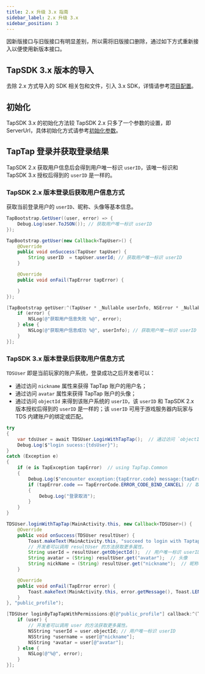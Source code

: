 ```yaml
---
title: 2.x 升级 3.x 指南
sidebar_label: 2.x 升级 3.x
sidebar_position: 3
---
```



因新版接口与旧版接口有明显差别，所以需将旧版接口删除，通过如下方式重新接入以便使用新版本接口。

## TapSDK 3.x 版本的导入

去除 2.x 方式导入的 SDK 相关包和文件，引入 3.x SDK，详情请参考[项目配置](/sdk/start/quickstart/#项目配置)。

## 初始化

TapSDK 3.x 的初始化方法较 TapSDK 2.x 只多了一个参数的设置，即 ServerUrl，具体初始化方式请参考[初始化参数](/sdk/start/quickstart/#初始化)。

## TapTap 登录并获取登录结果

TapSDK 2.x 获取用户信息后会得到用户唯一标识 `userID`，该唯一标识和 TapSDK 3.x 授权后得到的 `userID` 是一样的。

### TapSDK 2.x 版本登录后获取用户信息方式

获取当前登录用户的 `userID`、昵称、头像等基本信息。

<MultiLang>

```cs
TapBootstrap.GetUser((user, error) => {
    Debug.Log(user.ToJSON()); // 获取用户唯一标识 userID
});
```

```java
TapBootstrap.getUser(new Callback<TapUser>() {
    @Override
    public void onSuccess(TapUser tapUser) {
        String userID  = tapUser.userId; // 获取用户唯一标识 userID
    }

    @Override
    public void onFail(TapError tapError) {

    }
});
```

```objectivec
[TapBootstrap getUser:^(TapUser * _Nullable userInfo, NSError * _Nullable error) {
    if (error) {
        NSLog(@"获取用户信息失败 %@", error);
    } else {
        NSLog(@"获取用户信息成功 %@", userInfo); // 获取用户唯一标识 userID
    }
}];
```

</MultiLang>

### TapSDK 3.x 版本登录后获取用户信息方式

`TDSUser` 即是当前玩家的账户系统，登录成功之后开发者可以：

- 通过访问 `nickname` 属性来获得 TapTap 账户的用户名；
- 通过访问 `avatar` 属性来获得 TapTap 账户的头像；
- 通过访问 `objectId` 来得到该账户系统的 `userID`，该 `userID` 和 TapSDK 2.x 版本授权后得到的 `userID` 是一样的；该 `userID` 可用于游戏服务器内玩家与 TDS 内建账户的绑定或匹配。

<MultiLang>

```cs
try
{
    var tdsUser = await TDSUser.LoginWithTapTap();  // 通过访问 `objectId` 来得到该账户系统的 userID
    Debug.Log($"login sucess:{tdsUser}");
}
catch (Exception e)
{
    if (e is TapException tapError)  // using TapTap.Common
    {
        Debug.Log($"encounter exception:{tapError.code} message:{tapError.message}");
        if (tapError.code == TapErrorCode.ERROR_CODE_BIND_CANCEL) // 取消登录
        {
            Debug.Log("登录取消");
        }
    }
}
```

```java
TDSUser.loginWithTapTap(MainActivity.this, new Callback<TDSUser>() {
    @Override
    public void onSuccess(TDSUser resultUser) {
        Toast.makeText(MainActivity.this, "succeed to login with Taptap.", Toast.LENGTH_SHORT).show();
        // 开发者可以调用 resultUser 的方法获取更多属性。
        String userId = resultUser.getObjectId();  // 用户唯一标识 userID
        String avatar = (String) resultUser.get("avatar");  // 头像
        String nickName = (String) resultUser.get("nickname");  // 昵称
    }

    @Override
    public void onFail(TapError error) {
        Toast.makeText(MainActivity.this, error.getMessage(), Toast.LENGTH_SHORT).show();
    }
}, "public_profile");
```

```objectivec
[TDSUser loginByTapTapWithPermissions:@[@"public_profile"] callback:^(TDSUser * _Nullable user, NSError * _Nullable error) {
    if (user) {
        // 开发者可以调用 user 的方法获取更多属性。
        NSString *userId = user.objectId; // 用户唯一标识 userID
        NSString *username = user[@"nickname"];
        NSString *avatar = user[@"avatar"];
    } else {
        NSLog(@"%@", error);
    }
}];
```

</MultiLang>
